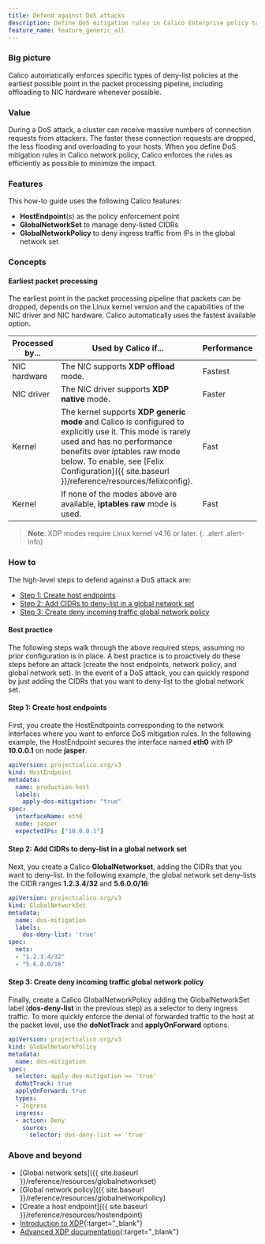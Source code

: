 ```yaml
---
title: Defend against DoS attacks
description: Define DoS mitigation rules in Calico Enterprise policy to quickly drop connections when under attack. Learn how rules use eBPF and XDP, including hardware offload when available.
feature_name: feature_generic_all
---
```


### Big picture

Calico automatically enforces specific types of deny-list policies at the earliest possible point in the packet processing pipeline, including offloading to NIC hardware whenever possible.

### Value

During a DoS attack, a cluster can receive massive numbers of connection requests from attackers. The faster these connection requests are dropped, the less flooding and overloading to your hosts. When you define DoS mitigation rules in Calico network policy, Calico enforces the rules as efficiently as possible to minimize the impact.

### Features

This how-to guide uses the following Calico features:
- **HostEndpoint**(s) as the policy enforcement point
- **GlobalNetworkSet** to manage deny-listed CIDRs
- **GlobalNetworkPolicy** to deny ingress traffic from IPs in the global network set

### Concepts

#### Earliest packet processing

The earliest point in the packet processing pipeline that packets can be dropped, depends on the Linux kernel version and the capabilities of the NIC driver and NIC hardware. Calico automatically uses the fastest available option.

| Processed by... | Used by Calico if...                                         | Performance |
| --------------- | ------------------------------------------------------------ | ----------- |
| NIC hardware    | The NIC supports **XDP offload** mode.                       | Fastest     |
| NIC driver      | The NIC driver supports **XDP native** mode.                 | Faster      |
| Kernel          | The kernel supports **XDP generic mode** and Calico is configured to explicitly use it. This mode is rarely used and has no performance benefits over iptables raw mode below. To enable, see [Felix Configuration]({{ site.baseurl }}/reference/resources/felixconfig).   | Fast        |
| Kernel          | If none of the modes above are available, **iptables raw** mode is used. | Fast        |

>**Note**: XDP modes require Linux kernel v4.16 or later.
{: .alert .alert-info}

### How to

The high-level steps to defend against a DoS attack are:

- [Step 1: Create host endpoints](#step-1-create-host-endpoints)
- [Step 2: Add CIDRs to deny-list in a global network set](#step-2-add-cidrs-to-deny-list-in-a-global-network-set)
- [Step 3: Create deny incoming traffic global network policy](#step-3-create-deny-incoming-traffic-global-network-policy)

#### Best practice

The following steps walk through the above required steps, assuming no prior configuration is in place. A best practice is to proactively do these steps before an attack (create the host endpoints, network policy, and global network set). In the event of a DoS attack, you can quickly respond by just adding the CIDRs that you want to deny-list to the global network set.

#### Step 1: Create host endpoints

First, you create the HostEndtpoints corresponding to the network interfaces where you want to enforce DoS mitigation rules. In the following example, the HostEndpoint secures the interface named **eth0** with IP **10.0.0.1** on node **jasper**.

```yaml
apiVersion: projectcalico.org/v3
kind: HostEndpoint
metadata:
  name: production-host
  labels:
    apply-dos-mitigation: "true"
spec:
  interfaceName: eth0
  node: jasper
  expectedIPs: ["10.0.0.1"]
```

#### Step 2: Add CIDRs to deny-list in a global network set

Next, you create a Calico **GlobalNetworkset**, adding the CIDRs that you want to deny-list. In the following example, the global network set deny-lists the CIDR ranges **1.2.3.4/32** and **5.6.0.0/16**:

```yaml
apiVersion: projectcalico.org/v3
kind: GlobalNetworkSet
metadata:
  name: dos-mitigation
  labels:
    dos-deny-list: 'true'
spec:
  nets:
  - "1.2.3.4/32"
  - "5.6.0.0/16"
```

#### Step 3: Create deny incoming traffic global network policy

Finally, create a Calico GlobalNetworkPolicy adding the GlobalNetworkSet label (**dos-deny-list** in the previous step) as a selector to deny ingress traffic. To more quickly enforce the denial of forwarded traffic to the host at the packet level, use the **doNotTrack** and **applyOnForward** options.

```yaml
apiVersion: projectcalico.org/v3
kind: GlobalNetworkPolicy
metadata:
  name: dos-mitigation
spec:
  selector: apply-dos-mitigation == 'true'
  doNotTrack: true
  applyOnForward: true
  types:
  - Ingress
  ingress:
  - action: Deny
    source:
      selector: dos-deny-list == 'true'
```

### Above and beyond

- [Global network sets]({{ site.baseurl }}/reference/resources/globalnetworkset)
- [Global network policy]({{ site.baseurl }}/reference/resources/globalnetworkpolicy)
- [Create a host endpoint]({{ site.baseurl }}/reference/resources/hostendpoint)
- [Introduction to XDP](https://www.iovisor.org/technology/xdp){:target="_blank"}
- [Advanced XDP documentation](https://prototype-kernel.readthedocs.io/en/latest/networking/XDP/index.html){:target="_blank"}
